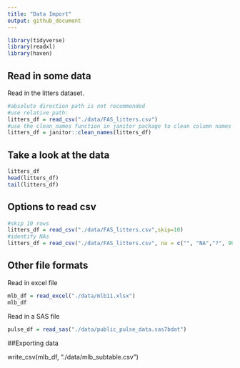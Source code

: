 ```yaml
---
title: "Data Import"
output: github_document
---
```


```r
library(tidyverse)
library(readxl)
library(haven)
```

## Read in some data

Read in the litters dataset.

```r
#absolute direction path is not recommended
#use relative path:
litters_df = read_csv("./data/FAS_litters.csv")
#use the clean_names function in janitor package to clean column names
litters_df = janitor::clean_names(litters_df)
```


## Take a look at the data

```r
litters_df
head(litters_df)
tail(litters_df)
```

## Options to read csv

```r
#skip 10 rows
litters_df = read_csv("./data/FAS_litters.csv",skip=10)
#identify NAs
litters_df = read_csv("./data/FAS_litters.csv", na = c("", "NA","?", 999))
```

## Other file formats

Read in excel file

```r
mlb_df = read_excel("./data/mlb11.xlsx")
mlb_df
```

Read in a SAS file

```r
pulse_df = read_sas("./data/public_pulse_data.sas7bdat")
```

##Exporting data

write_csv(mlb_df, "./data/mlb_subtable.csv")
































